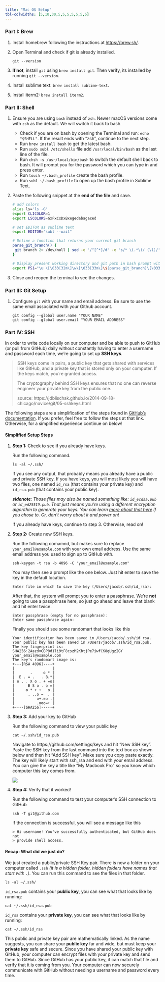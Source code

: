 ```yaml
---
title: "Mac OS Setup"
tbl-colwidths: [5,10,30,5,5,5,5,5,5,5]
---
```


### Part I: Brew

1.  Install homebrew following the instructions at <https://brew.sh/>.

2.  Open Terminal and check if git is already installed.

        git --version

3.  **If not**, install `git` using `brew install git`. Then verify, its installed by running `git --version`.

4.  Install sublime text: `brew install sublime-text`.

5.  Install iterm2: `brew install iterm2`.

### Part II: Shell

1.  Ensure you are using `bash` instead of `zsh`. Newer macOS versions come with `zsh` as the default. We will switch it back to bash.

    -   Check if you are on bash by opening the Terminal and run: `echo "$SHELL"`. If the result ends with "zsh", continue to the next step.
    -   Run `brew install bash` to get the latest bash.
    -   Run `sudo subl /etc/shells` file add `/usr/local/bin/bash` as the last line of the file.
    -   Run `chsh -s /usr/local/bin/bash` to switch the default shell back to bash. It will prompt you for the password which you can type in and press enter.
    -   Run `touch ~/.bash_profile` create the bash profile.
    -   Run `subl ~/.bash_profile` to open up the bash profile in Sublime Text.

2.  Paste the following snippet at the **end of the file** and save.

    ``` bash
    # add colors
    alias ls='ls -G'
    export CLICOLOR=1
    export LSCOLORS=GxFxCxDxBxegedabagaced   

    # set EDITOR as sublime text
    export EDITOR="subl --wait"

    # Define a function that returns your current git branch
    parse_git_branch() {
     git branch 2> /dev/null | sed -e '/^[^*]/d' -e 's/* \(.*\)/ (\1)/'
    }

    # Display present working directory and git path in bash prompt with colors
    export PS1="\u \[\033[32m\]\w\[\033[33m\]\$(parse_git_branch)\[\033[00m\] $ "
    ```

3.  Close and reopen the terminal to see the changes.

### Part III: Git Setup

1.  Configure `git` with your name and email address. Be sure to use the same email associated with your Github account.

        git config --global user.name "YOUR NAME"
        git config --global user.email "YOUR EMAIL ADDRESS"

### Part IV: SSH

In order to write code locally on our computer and be able to push to GitHub (or pull from GitHub) daily without constantly having to enter a username and password each time, we're going to set up **SSH keys**.

> SSH keys come in pairs, a public key that gets shared with services like GitHub, and a private key that is stored only on your computer. If the keys match, you're granted access.
>
> The cryptography behind SSH keys ensures that no one can reverse engineer your private key from the public one.
>
> source: https://jdblischak.github.io/2014-09-18-chicago/novice/git/05-sshkeys.html

The following steps are a simplification of the steps found in [GitHub's documentation](https://docs.github.com/en/free-pro-team@latest/github/authenticating-to-github/connecting-to-github-with-ssh). If you prefer, feel free to follow the steps at that link. Otherwise, for a simplified experience continue on below!

#### Simplified Setup Steps

1.  **Step 1:** Check to see if you already have keys.

    Run the following command.

        ls -al ~/.ssh/

    If you see any output, that probably means you already have a public and private SSH key. If you have keys, you will most likely you will have two files, one named `id_rsa` (that contains your private key) and `id_rsa.pub` (that contains your public key).

    ***sidenote**: Those files may also be named something like: `id_ecdsa.pub` or `id_ed25519.pub`. That just means you're using a different encryption algorithm to generate your keys. You can learn [more about that here](https://medium.com/risan/upgrade-your-ssh-key-to-ed25519-c6e8d60d3c54) if you chose to. Or, don't worry about it and power on!*

    If you already have keys, continue to step 3. Otherwise, read on!

2.  **Step 2:** Create new SSH keys.

    Run the following comamnd, but makes sure to replace `your_email@example.com` with your own email address. Use the same email address you used to sign up to GitHub with.

        ssh-keygen -t rsa -b 4096 -C "your_email@example.com"

    You may then see a prompt like the one below. Just hit enter to save the key in the default location.

        Enter file in which to save the key (/Users/jacob/.ssh/id_rsa):

    After that, the system will prompt you to enter a passphrase. We're **not** going to use a passphrase here, so just go ahead and leave that blank and hit enter twice.

        Enter passphrase (empty for no passphrase):
        Enter same passphrase again:

    Finally you should see some randomart that looks like this

        Your identification has been saved in /Users/jacob/.ssh/id_rsa.
        Your public key has been saved in /Users/jacob/.ssh/id_rsa.pub.
        The key fingerprint is:
        SHA256:2AazdvCBP8d1li9tF8cszM2KbtjPe7iwfCK8gUgzIGY your_email@example.com
        The key's randomart image is:
        +---[RSA 4096]----+
        |                 |
        |       .     o * |
        |  E . = .   . B.*|
        | o . . X o . + =o|
        |      B S o . o =|
        |     o * + +   o.|
        |      . ..o =  . |
        |          o+.=o .|
        |          .ooo=+ |
        +----[SHA256]-----+

3.  **Step 3:** Add your key to GitHub

    Run the following command to view your public key

        cat ~/.ssh/id_rsa.pub

    Navigate to https://github.com/settings/keys and hit "New SSH key". Paste the SSH key from the last command into the text box as shown below and then hit "Add SSH key". Make sure you copy paste exactly. The key will likely start with ssh_rsa and end with your email address. You can give the key a title like "My Macbook Pro" so you know which computer this key comes from.

    ![](../assets/sshkey.png)

4.  **Step 4:** Verify that it worked!

    Run the following command to test your computer's SSH connection to GitHub

        ssh -T git@github.com

    If the connection is successful, you will see a message like this

        > Hi username! You've successfully authenticated, but GitHub does not
        > provide shell access.

#### Recap: What did we just do?

We just created a public/private SSH Key pair. There is now a folder on your computer called `.ssh` *(it is a hidden folder, hidden folders have names that start with `.`)*. You can run this command to see the files in that folder.

    ls -al ~/.ssh/

`id_rsa.pub` contains your **public key**, you can see what that looks like by running:

    cat ~/.ssh/id_rsa.pub

`id_rsa` contains your **private key**, you can see what that looks like by running:

    cat ~/.ssh/id_rsa

This public and private key pair are mathematically linked. As the name suggests, you can share your **public key** far and wide, but must keep your **private key** safe and secure. Since you have shared your public key with GitHub, your computer can encrypt files with your private key and send them to GitHub. Since GitHub has your public key, it can match that file and verify that it is coming from you. Your computer can now securely communicate with GitHub without needing a username and password every time.
